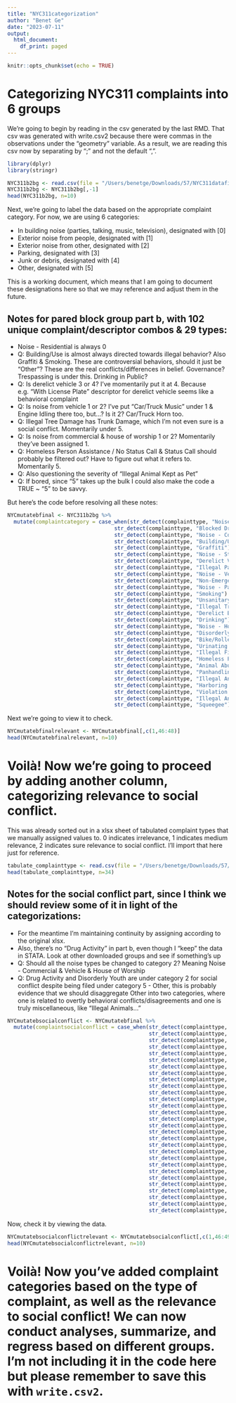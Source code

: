 ```yaml
---
title: "NYC311categorization"
author: "Benet Ge"
date: "2023-07-11"
output: 
  html_document:
    df_print: paged
---
```


```r
knitr::opts_chunk$set(echo = TRUE)
```

# Categorizing NYC311 complaints into 6 groups

We're going to begin by reading in the csv generated by the last RMD. That csv was generated with write.csv2 because there were commas in the observations under the "geometry" variable. As a result, we are reading this csv now by separating by ";" and not the default ",".

```r
library(dplyr)
library(stringr)
```

```r
NYC311b2bg <- read.csv(file = "/Users/benetge/Downloads/57/NYC311datafiles/pared block group data/paredbg_b_test.csv", sep=";")
NYC311b2bg <- NYC311b2bg[,-1]
head(NYC311b2bg, n=10)
```

Next, we're going to label the data based on the appropriate complaint category. For now, we are using 6 categories:

* In building noise (parties, talking, music, television), designated with [0]
* Exterior noise from people, designated with [1]
* Exterior noise from other, designated with [2]
* Parking, designated with [3]
* Junk or debris, designated with [4]
* Other, designated with [5]

This is a working document, which means that I am going to document these designations here so that we may reference and adjust them in the future. 

## Notes for pared block group part b, with 102 unique complaint/descriptor combos & 29 types:

* Noise - Residential is always 0
* Q: Building/Use is almost always directed towards illegal behavior? Also Graffiti & Smoking. These are controversial behaviors, should it just be "Other"? These are the real conflicts/differences in belief. Governance? Trespassing is under this. Drinking in Public?
* Q: Is derelict vehicle 3 or 4? I've momentarily put it at 4. Because e.g. "With License Plate" descriptor for derelict vehicle seems like a behavioral complaint
* Q: Is noise from vehicle 1 or 2? I've put "Car/Truck Music" under 1 & Engine Idling there too, but...? Is it 2? Car/Truck Horn too.
* Q: Illegal Tree Damage has Trunk Damage, which I'm not even sure is a social conflict. Momentarily under 5.
* Q: Is noise from commercial & house of worship 1 or 2? Momentarily they've been assigned 1.
* Q: Homeless Person Assistance / No Status Call & Status Call should probably be filtered out? Have to figure out what it refers to. Momentarily 5.
* Q: Also questioning the severity of "Illegal Animal Kept as Pet"
* Q: If bored, since "5" takes up the bulk I could also make the code a TRUE ~ "5" to be savvy.

But here's the code before resolving all these notes:

```r
NYCmutatebfinal <- NYC311b2bg %>% 
  mutate(complaintcategory = case_when(str_detect(complainttype, "Noise - Residential")~ "0",
                                  str_detect(complainttype, "Blocked Driveway") ~ "3",
                                  str_detect(complainttype, "Noise - Commercial") ~ "1",
                                  str_detect(complainttype, "Building/Use") ~ "5",
                                  str_detect(complainttype, "Graffiti") ~ "5",
                                  str_detect(complainttype, "Noise - Street/Sidewalk") ~ "1",
                                  str_detect(complainttype, "Derelict Vehicle") ~ "4",
                                  str_detect(complainttype, "Illegal Parking") ~ "3",
                                  str_detect(complainttype, "Noise - Vehicle") ~ "1",
                                  str_detect(complainttype, "Non-Emergency Police Matter") ~ "5",
                                  str_detect(complainttype, "Noise - Park") ~ "1",
                                  str_detect(complainttype, "Smoking") ~ "5",
                                  str_detect(complainttype, "Unsanitary Animal Pvt Property") ~ "5",
                                  str_detect(complainttype, "Illegal Tree Damage") ~ "5",
                                  str_detect(complainttype, "Derelict Bicycle") ~ "4",
                                  str_detect(complainttype, "Drinking") ~ "5",
                                  str_detect(complainttype, "Noise - House of Worship") ~ "1",
                                  str_detect(complainttype, "Disorderly Youth") ~ "5",
                                  str_detect(complainttype, "Bike/Roller/Skate Chronic") ~ "5",
                                  str_detect(complainttype, "Urinating in Public") ~ "5",
                                  str_detect(complainttype, "Illegal Fireworks") ~ "5",
                                  str_detect(complainttype, "Homeless Person Assistance") ~ "5",
                                  str_detect(complainttype, "Animal Abuse") ~ "5",
                                  str_detect(complainttype, "Panhandling") ~ "5",
                                  str_detect(complainttype, "Illegal Animal Kept as Pet") ~ "5",
                                  str_detect(complainttype, "Harboring Bees/Wasps") ~ "5",
                                  str_detect(complainttype, "Violation of Park Rules") ~ "5",
                                  str_detect(complainttype, "Illegal Animal Sold") ~ "5",
                                  str_detect(complainttype, "Squeegee") ~ "5"))

```

Next we're going to view it to check.
```r
NYCmutatebfinalrelevant <- NYCmutatebfinal[,c(1,46:48)]
head(NYCmutatebfinalrelevant, n=10)
```
# Voilà! Now we're going to proceed by adding another column, categorizing relevance to social conflict. 

This was already sorted out in a xlsx sheet of tabulated complaint types that we manually assigned values to. 0 indicates irrelevance, 1 indicates medium relevance, 2 indicates sure relevance to social conflict. I'll import that here just for reference.

```r
tabulate_complainttype <- read.csv(file = "/Users/benetge/Downloads/57/NYC311datafiles/complainttype_tabulate.csv")
head(tabulate_complainttype, n=34)
```

## Notes for the social conflict part, since I think we should review some of it in light of the categorizations:

* For the meantime I'm maintaining continuity by assigning according to the original xlsx.
* Also, there's no "Drug Activity" in part b, even though I "keep" the data in STATA. Look at other downloaded groups and see if something's up
* Q: Should all the noise types be changed to category 2? Meaning Noise - Commercial & Vehicle & House of Worship
* Q: Drug Activity and Disorderly Youth are under category 2 for social conflict despite being filed under category 5 - Other, this is probably evidence that we should disaggregate Other into two categories, where one is related to overtly behavioral conflicts/disagreements and one is truly miscellaneous, like "Illegal Animals..."

```r
NYCmutatebsocialconflict <- NYCmutatebfinal %>% 
  mutate(complaintsocialconflict = case_when(str_detect(complainttype, "Noise - Residential")~ "2",
                                             str_detect(complainttype, "Blocked Driveway") ~ "1",
                                             str_detect(complainttype, "Noise - Commercial") ~ "1",
                                             str_detect(complainttype, "Building/Use") ~ "1",
                                             str_detect(complainttype, "Graffiti") ~ "1",
                                             str_detect(complainttype, "Noise - Street/Sidewalk") ~ "2",
                                             str_detect(complainttype, "Derelict Vehicle") ~ "1",
                                             str_detect(complainttype, "Illegal Parking") ~ "1",
                                             str_detect(complainttype, "Noise - Vehicle") ~ "1",
                                             str_detect(complainttype, "Non-Emergency Police Matter") ~ "1",
                                             str_detect(complainttype, "Noise - Park") ~ "2",
                                             str_detect(complainttype, "Smoking") ~ "1",
                                             str_detect(complainttype, "Unsanitary Animal Pvt Property") ~ "1",
                                             str_detect(complainttype, "Illegal Tree Damage") ~ "1",
                                             str_detect(complainttype, "Derelict Bicycle") ~ "1",
                                             str_detect(complainttype, "Drinking") ~ "1",
                                             str_detect(complainttype, "Noise - House of Worship") ~ "1",
                                             str_detect(complainttype, "Disorderly Youth") ~ "2",
                                             str_detect(complainttype, "Bike/Roller/Skate Chronic") ~ "1",
                                             str_detect(complainttype, "Urinating in Public") ~ "1",
                                             str_detect(complainttype, "Illegal Fireworks") ~ "1",
                                             str_detect(complainttype, "Homeless Person Assistance") ~ "1",
                                             str_detect(complainttype, "Animal Abuse") ~ "1",
                                             str_detect(complainttype, "Panhandling") ~ "1",
                                             str_detect(complainttype, "Illegal Animal Kept as Pet") ~ "1",
                                             str_detect(complainttype, "Harboring Bees/Wasps") ~ "1",
                                             str_detect(complainttype, "Violation of Park Rules") ~ "1",
                                             str_detect(complainttype, "Illegal Animal Sold") ~ "1",
                                             str_detect(complainttype, "Squeegee") ~ "1"))
```

Now, check it by viewing the data.
```r
NYCmutatebsocialconflictrelevant <- NYCmutatebsocialconflict[,c(1,46:49)]
head(NYCmutatebsocialconflictrelevant, n=10)
```

# Voilà! Now you've added complaint categories based on the type of complaint, as well as the relevance to social conflict! We can now conduct analyses, summarize, and regress based on different groups. I'm not including it in the code here but please remember to save this with `write.csv2`.